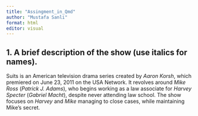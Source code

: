 ---
title: "Assingment_in_Qmd"
author: "Mustafa Sanli"
format: html
editor: visual
---

## 1. A brief description of the show (use italics for names).

Suits is an American television drama series created by *Aaron Korsh*, which premiered on June 23, 2011 on the USA Network. It revolves around *Mike Ross* (*Patrick J. Adams*), who begins working as a law associate for *Harvey Specter* (*Gabriel Macht*), despite never attending law school. The show focuses on *Harvey* and *Mike* managing to close cases, while maintaining Mike's secret.

```{r}

```

## 
